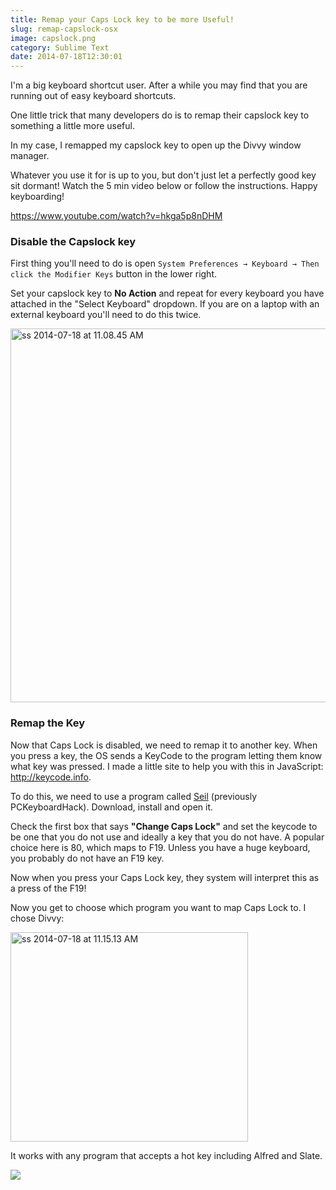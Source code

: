 ```yaml
---
title: Remap your Caps Lock key to be more Useful!
slug: remap-capslock-osx
image: capslock.png
category: Sublime Text
date: 2014-07-18T12:30:01
---
```


I'm a big keyboard shortcut user. After a while you may find that you are running out of easy keyboard shortcuts.

One little trick that many developers do is to remap their capslock key to something a little more useful.

In my case, I remapped my capslock key to open up the Divvy window manager.

Whatever you use it for is up to you, but don't just let a perfectly good key sit dormant! Watch the 5 min video below or follow the instructions. Happy keyboarding!

https://www.youtube.com/watch?v=hkga5p8nDHM

<h3>Disable the Capslock key</h3>

First thing you'll need to do is open `System Preferences → Keyboard → Then click the Modifier Keys` button in the lower right.

Set your capslock key to **No Action** and repeat for every keyboard you have attached in the "Select Keyboard" dropdown. If you are on a laptop with an external keyboard you'll need to do this twice.

<img src="ss-2014-07-18-at-11.08.45-AM.png" alt="ss 2014-07-18 at 11.08.45 AM" width="668" height="598" class="aligncenter size-full wp-image-3155" />

<h3>Remap the Key</h3>

Now that Caps Lock is disabled, we need to remap it to another key. When you press a key, the OS sends a KeyCode to the program letting them know what key was pressed. I made a little site to help you with this in JavaScript: <a href="http://keycode.info">http://keycode.info</a>.

To do this, we need to use a program called <a href="https://pqrs.org/osx/karabiner/seil.html.en" target="_blank">Seil</a> (previously PCKeyboardHack). Download, install and open it.

Check the first box that says **"Change Caps Lock"** and set the keycode to be one that you do not use and ideally a key that you do not have. A popular choice here is 80, which maps to F19. Unless you have a huge keyboard, you probably do not have an F19 key.

Now when you press your Caps Lock key, they system will interpret this as a press of the F19!

Now you get to choose which program you want to map Caps Lock to. I chose Divvy:

<img src="ss-2014-07-18-at-11.15.13-AM.png" alt="ss 2014-07-18 at 11.15.13 AM" width="380" height="335" class="aligncenter size-full wp-image-3156" />

It works with any program that accepts a hot key including Alfred and Slate.

<a href="https://sublimetextbook.com/?utm_source=remapcaps&utm_medium=banner&utm_campaign=product"><img src="facebook-share2.png" /></a>